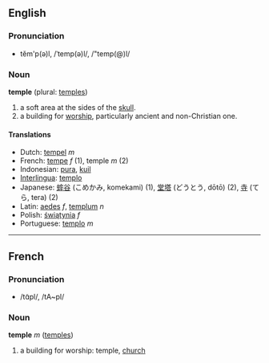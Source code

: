 ==English==
===Pronunciation===
*tĕm'p(ə)l, /ˈtemp(ə)l/, /"temp(@)l/

===Noun===
'''temple''' (plural: [[temples]])

# a soft area at the sides of the [[skull]].
# a building for [[worship]], particularly ancient and non-Christian one.

====Translations====
*Dutch: [[tempel]] ''m''
*French: [[tempe]] ''f'' (1), temple ''m'' (2)
*Indonesian: [[pura]], [[kuil]]
*[[Interlingua]]: [[templo]]
*Japanese: [[蟀谷]] (こめかみ, komekami) (1), [[堂塔]] (どうとう, dōtō) (2), [[寺]] (てら, tera) (2)
*Latin: [[aedes]] ''f'', [[templum]] ''n''
*Polish: [[świątynia]] ''f''
*Portuguese: [[templo]] ''m''

----

==French==
===Pronunciation===
*/tɑ̃pl/, /tA~pl/

===Noun===
'''temple''' ''m'' ([[temples]])

# a building for worship: temple, [[church]]